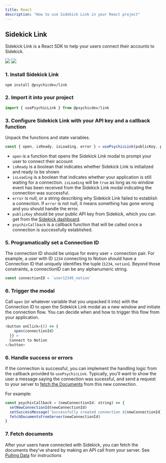 ```yaml
---
title: React
description: "How to use Sidekick Link in your React project"
---
```


## Sidekick Link
Sidekick Link is a React SDK to help your users connect their accounts to Sidekick.

![](https://github.com/ai-sidekick/docs/assets/14931371/f0a78398-cff3-43c0-b832-56e0555fcd91)
![](https://github.com/ai-sidekick/docs/assets/14931371/96b1371e-3fe1-4c8c-96b1-1796da75ff20)


### 1. Install Sidekick Link
```bash
npm install @psychicdev/link
```

### 2. Import it into your project
```javascript
import { usePsychicLink } from @psychicdev/link
```

### 3. Configure Sidekick Link with your API key and a callback function
Unpack the functions and state variables.
```javascript
const { open, isReady, isLoading, error } = usePsychicLink(publicKey, psychicCallback) 
```
* `open` is a function that opens the Sidekick Link modal to prompt your user to connect their account
* `isReady` is a boolean that indicates whether Sidekick Link is initialized and ready to be shown
* `isLoading` is a boolean that indicates whether your application is still waiting for a connection. `isLoading` will be `true` as long as no window event has been received from the Sidekick Link modal indicating the connection was successful.
* `error` is null, or a string describing why Sidekick Link failed to establish a connection. If `error` is not null, it means something has gone wrong and you should handle the error.
* `publicKey` should be your public API key from Sidekick, which you can get from the [Sidekick dashboard](https://dashboard.getsidekick.ai).
* `psychicCallback` is a callback function that will be called once a connection is successfully established.

### 5. Programatically set a Connection ID
The connection ID should be unique for every user + connection pair. For example, a user with ID `1234` connecting to Notion should have a Connection ID that uniquely identifies the tuple (`1234`, `notion`). Beyond those constraints, a connectionID can be any alphanumeric string.

```javascript
const connectionID = `user12345_notion`
```

### 6. Trigger the modal
Call `open` (or whatever variable that you unpacked it into) with the Connection ID to open the Sidekick Link modal as a new window and initiate the connection flow. You can decide when and how to trigger this flow from your application.
```javascript
<button onClick={() => {
    open(connectionId)
  }} >
  Connect to Notion
</button>
```

### 6. Handle success or errors
If the connection is successful, you can implement the handling logic from the callback provided to `usePsychicLink`. Typically, you'll want to show the user a message saying the connection was sucessful, and send a request to your server to [fetch the Documents]('/pulling-data') from this new connection.

For example:
```javascript
const psychicCallback = (newConnectionId: string) => {
  setNewConnectionId(newConnectionId)
  setSuccessMessage(`Successfully created connection ${newConnectionId}`)
  fetchDocumentsFromServer(newConnectionId)
}
```

### 7. Fetch documents
After your users have connected with Sidekick, you can fetch the documents they've shared by making an API call from your server. See [Pulling Data](('/pulling-data')) for instructions

